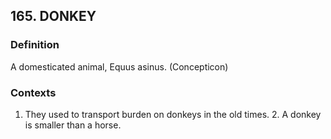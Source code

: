 ## 165. DONKEY
### Definition
A domesticated animal, Equus asinus. (Concepticon)

### Contexts
1. They used to transport burden on donkeys in the old times. 2. A donkey is smaller than a horse.

